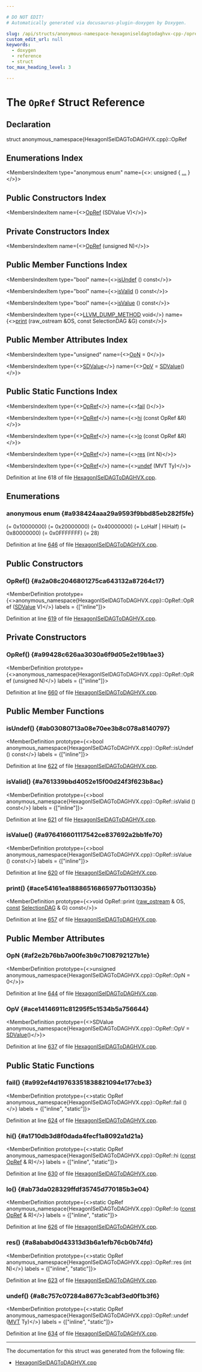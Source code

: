 ```yaml
---

# DO NOT EDIT!
# Automatically generated via docusaurus-plugin-doxygen by Doxygen.

slug: /api/structs/anonymous-namespace-hexagoniseldagtodaghvx-cpp-/opref
custom_edit_url: null
keywords:
  - doxygen
  - reference
  - struct
toc_max_heading_level: 3

---
```





# The `OpRef` Struct Reference

<DoxygenPage pluginConfig={pluginConfig}>



## Declaration

<CodeBlock>struct anonymous_namespace{HexagonISelDAGToDAGHVX.cpp}::OpRef</CodeBlock>

## Enumerations Index

<MembersIndex>

<MembersIndexItem
  type="anonymous enum"
  name={<>: unsigned &#123; <a href="#a938424aaa29a9593f9bbd85eb282f5fe">...</a> &#125;</>}>
</MembersIndexItem>

</MembersIndex>

## Public Constructors Index

<MembersIndex>

<MembersIndexItem
  name={<><a href="#a2a08c2046801275ca643132a87264c17">OpRef</a> (SDValue V)</>}>
</MembersIndexItem>

</MembersIndex>

## Private Constructors Index

<MembersIndex>

<MembersIndexItem
  name={<><a href="#a99428c626aa3030a6f9d05e2e19b1ae3">OpRef</a> (unsigned N)</>}>
</MembersIndexItem>

</MembersIndex>

## Public Member Functions Index

<MembersIndex>

<MembersIndexItem
  type="bool"
  name={<><a href="#ab03080713a08e70ee3b8c078a8140797">isUndef</a> () const</>}>
</MembersIndexItem>

<MembersIndexItem
  type="bool"
  name={<><a href="#a761339bbd4052e15f00d24f3f623b8ac">isValid</a> () const</>}>
</MembersIndexItem>

<MembersIndexItem
  type="bool"
  name={<><a href="#a976416601117542ce837692a2bb1fe70">isValue</a> () const</>}>
</MembersIndexItem>

<MembersIndexItem
  type={<><a href="/docs/api/files/include/include/llvm/include/llvm/support/compiler-h/#aa863693eef567397d9c292da5bf22d34">LLVM&#95;DUMP&#95;METHOD</a> void</>}
  name={<><a href="#ace54161ea18886516865977b0113035b">print</a> (raw&#95;ostream &amp;OS, const SelectionDAG &amp;G) const</>}>
</MembersIndexItem>

</MembersIndex>

## Public Member Attributes Index

<MembersIndex>

<MembersIndexItem
  type="unsigned"
  name={<><a href="#af2e2b76bb7a00fe3b9c7108792127b1e">OpN</a> = 0</>}>
</MembersIndexItem>

<MembersIndexItem
  type={<><a href="/docs/api/classes/llvm/sdvalue">SDValue</a></>}
  name={<><a href="#ace14146911c81295f5c1534b5a756644">OpV</a> = <a href="/docs/api/classes/llvm/sdvalue">SDValue</a>()</>}>
</MembersIndexItem>

</MembersIndex>

## Public Static Functions Index

<MembersIndex>

<MembersIndexItem
  type={<><a href="/docs/api/structs/anonymous-namespace-hexagoniseldagtodaghvx-cpp-/opref">OpRef</a></>}
  name={<><a href="#a992ef4d19763351838821094e177cbe3">fail</a> ()</>}>
</MembersIndexItem>

<MembersIndexItem
  type={<><a href="/docs/api/structs/anonymous-namespace-hexagoniseldagtodaghvx-cpp-/opref">OpRef</a></>}
  name={<><a href="#a1710db3d8f0dada4fecf1a8092a1d21a">hi</a> (const OpRef &amp;R)</>}>
</MembersIndexItem>

<MembersIndexItem
  type={<><a href="/docs/api/structs/anonymous-namespace-hexagoniseldagtodaghvx-cpp-/opref">OpRef</a></>}
  name={<><a href="#ab73da028329ffdf35745d770185b3e04">lo</a> (const OpRef &amp;R)</>}>
</MembersIndexItem>

<MembersIndexItem
  type={<><a href="/docs/api/structs/anonymous-namespace-hexagoniseldagtodaghvx-cpp-/opref">OpRef</a></>}
  name={<><a href="#a8ababd0d43313d3b6a1efb76cb0b74fd">res</a> (int N)</>}>
</MembersIndexItem>

<MembersIndexItem
  type={<><a href="/docs/api/structs/anonymous-namespace-hexagoniseldagtodaghvx-cpp-/opref">OpRef</a></>}
  name={<><a href="#a8c757c07284a8677c3cabf3ed0f1b3f6">undef</a> (MVT Ty)</>}>
</MembersIndexItem>

</MembersIndex>


Definition at line 618 of file <a href="/docs/api/files/lib/lib/target/lib/target/hexagon/hexagoniseldagtodaghvx-cpp">HexagonISelDAGToDAGHVX.cpp</a>.

<SectionDefinition>

## Enumerations

### anonymous enum  {#a938424aaa29a9593f9bbd85eb282f5fe}

<MemberDefinition
  prototype="anonymous enum : unsigned">

<EnumerationList title="Enumeration values">

<Link id="a938424aaa29a9593f9bbd85eb282f5fea13dcbaa178cf44615a6adc541623d3f2" />
<EnumerationListItem name="Invalid">
 (= 0x10000000)
</EnumerationListItem>

<Link id="a938424aaa29a9593f9bbd85eb282f5feacfab51e634e4ec528d6d372d1860aa7c" />
<EnumerationListItem name="LoHalf">
 (= 0x20000000)
</EnumerationListItem>

<Link id="a938424aaa29a9593f9bbd85eb282f5fea69a1b2531e53c1561df3fef243d09dbd" />
<EnumerationListItem name="HiHalf">
 (= 0x40000000)
</EnumerationListItem>

<Link id="a938424aaa29a9593f9bbd85eb282f5fea66b504ec4a7dd0ec5cdd58100419c7bf" />
<EnumerationListItem name="Whole">
 (= LoHalf | HiHalf)
</EnumerationListItem>

<Link id="a938424aaa29a9593f9bbd85eb282f5feabc92b96adfae9ab1e618a808f84df2b7" />
<EnumerationListItem name="Undef">
 (= 0x80000000)
</EnumerationListItem>

<Link id="a938424aaa29a9593f9bbd85eb282f5feae6d28f5a3856323ab7d4750850320402" />
<EnumerationListItem name="Index">
 (= 0x0FFFFFFF)
</EnumerationListItem>

<Link id="a938424aaa29a9593f9bbd85eb282f5feadb4deeda351a33f9142516d57a798947" />
<EnumerationListItem name="IndexBits">
 (= 28)
</EnumerationListItem>

</EnumerationList>

Definition at line <a href="/docs/api/files/lib/lib/target/lib/target/hexagon/hexagoniseldagtodaghvx-cpp/#l00646">646</a> of file <a href="/docs/api/files/lib/lib/target/lib/target/hexagon/hexagoniseldagtodaghvx-cpp">HexagonISelDAGToDAGHVX.cpp</a>.
</MemberDefinition>

</SectionDefinition>

<SectionDefinition>

## Public Constructors

### OpRef() {#a2a08c2046801275ca643132a87264c17}

<MemberDefinition
  prototype={<>anonymous&#95;namespace&#123;HexagonISelDAGToDAGHVX.cpp&#125;::OpRef::OpRef (<a href="/docs/api/classes/llvm/sdvalue">SDValue</a> V)</>}
  labels = {["inline"]}>

Definition at line <a href="/docs/api/files/lib/lib/target/lib/target/hexagon/hexagoniseldagtodaghvx-cpp/#l00619">619</a> of file <a href="/docs/api/files/lib/lib/target/lib/target/hexagon/hexagoniseldagtodaghvx-cpp">HexagonISelDAGToDAGHVX.cpp</a>.
</MemberDefinition>

</SectionDefinition>

<SectionDefinition>

## Private Constructors

### OpRef() {#a99428c626aa3030a6f9d05e2e19b1ae3}

<MemberDefinition
  prototype={<>anonymous&#95;namespace&#123;HexagonISelDAGToDAGHVX.cpp&#125;::OpRef::OpRef (unsigned N)</>}
  labels = {["inline"]}>

Definition at line <a href="/docs/api/files/lib/lib/target/lib/target/hexagon/hexagoniseldagtodaghvx-cpp/#l00660">660</a> of file <a href="/docs/api/files/lib/lib/target/lib/target/hexagon/hexagoniseldagtodaghvx-cpp">HexagonISelDAGToDAGHVX.cpp</a>.
</MemberDefinition>

</SectionDefinition>

<SectionDefinition>

## Public Member Functions

### isUndef() {#ab03080713a08e70ee3b8c078a8140797}

<MemberDefinition
  prototype={<>bool anonymous&#95;namespace&#123;HexagonISelDAGToDAGHVX.cpp&#125;::OpRef::isUndef () const</>}
  labels = {["inline"]}>

Definition at line <a href="/docs/api/files/lib/lib/target/lib/target/hexagon/hexagoniseldagtodaghvx-cpp/#l00622">622</a> of file <a href="/docs/api/files/lib/lib/target/lib/target/hexagon/hexagoniseldagtodaghvx-cpp">HexagonISelDAGToDAGHVX.cpp</a>.
</MemberDefinition>

### isValid() {#a761339bbd4052e15f00d24f3f623b8ac}

<MemberDefinition
  prototype={<>bool anonymous&#95;namespace&#123;HexagonISelDAGToDAGHVX.cpp&#125;::OpRef::isValid () const</>}
  labels = {["inline"]}>

Definition at line <a href="/docs/api/files/lib/lib/target/lib/target/hexagon/hexagoniseldagtodaghvx-cpp/#l00621">621</a> of file <a href="/docs/api/files/lib/lib/target/lib/target/hexagon/hexagoniseldagtodaghvx-cpp">HexagonISelDAGToDAGHVX.cpp</a>.
</MemberDefinition>

### isValue() {#a976416601117542ce837692a2bb1fe70}

<MemberDefinition
  prototype={<>bool anonymous&#95;namespace&#123;HexagonISelDAGToDAGHVX.cpp&#125;::OpRef::isValue () const</>}
  labels = {["inline"]}>

Definition at line <a href="/docs/api/files/lib/lib/target/lib/target/hexagon/hexagoniseldagtodaghvx-cpp/#l00620">620</a> of file <a href="/docs/api/files/lib/lib/target/lib/target/hexagon/hexagoniseldagtodaghvx-cpp">HexagonISelDAGToDAGHVX.cpp</a>.
</MemberDefinition>

### print() {#ace54161ea18886516865977b0113035b}

<MemberDefinition
  prototype={<>void OpRef::print (<a href="/docs/api/classes/llvm/raw-ostream">raw&#95;ostream</a> &amp; OS, <a href="/docs/api/files/lib/lib/target/lib/target/aarch64/aarch64promoteconstant-cpp/#a90f8350fecae261c25be85d38b451bff">const</a> <a href="/docs/api/classes/llvm/selectiondag">SelectionDAG</a> &amp; G) const</>}>

Definition at line <a href="/docs/api/files/lib/lib/target/lib/target/hexagon/hexagoniseldagtodaghvx-cpp/#l00657">657</a> of file <a href="/docs/api/files/lib/lib/target/lib/target/hexagon/hexagoniseldagtodaghvx-cpp">HexagonISelDAGToDAGHVX.cpp</a>.
</MemberDefinition>

</SectionDefinition>

<SectionDefinition>

## Public Member Attributes

### OpN {#af2e2b76bb7a00fe3b9c7108792127b1e}

<MemberDefinition
  prototype={<>unsigned anonymous&#95;namespace&#123;HexagonISelDAGToDAGHVX.cpp&#125;::OpRef::OpN = 0</>}>

Definition at line <a href="/docs/api/files/lib/lib/target/lib/target/hexagon/hexagoniseldagtodaghvx-cpp/#l00644">644</a> of file <a href="/docs/api/files/lib/lib/target/lib/target/hexagon/hexagoniseldagtodaghvx-cpp">HexagonISelDAGToDAGHVX.cpp</a>.
</MemberDefinition>

### OpV {#ace14146911c81295f5c1534b5a756644}

<MemberDefinition
  prototype={<>SDValue anonymous&#95;namespace&#123;HexagonISelDAGToDAGHVX.cpp&#125;::OpRef::OpV = <a href="/docs/api/classes/llvm/sdvalue">SDValue</a>()</>}>

Definition at line <a href="/docs/api/files/lib/lib/target/lib/target/hexagon/hexagoniseldagtodaghvx-cpp/#l00637">637</a> of file <a href="/docs/api/files/lib/lib/target/lib/target/hexagon/hexagoniseldagtodaghvx-cpp">HexagonISelDAGToDAGHVX.cpp</a>.
</MemberDefinition>

</SectionDefinition>

<SectionDefinition>

## Public Static Functions

### fail() {#a992ef4d19763351838821094e177cbe3}

<MemberDefinition
  prototype={<>static OpRef anonymous&#95;namespace&#123;HexagonISelDAGToDAGHVX.cpp&#125;::OpRef::fail ()</>}
  labels = {["inline", "static"]}>

Definition at line <a href="/docs/api/files/lib/lib/target/lib/target/hexagon/hexagoniseldagtodaghvx-cpp/#l00624">624</a> of file <a href="/docs/api/files/lib/lib/target/lib/target/hexagon/hexagoniseldagtodaghvx-cpp">HexagonISelDAGToDAGHVX.cpp</a>.
</MemberDefinition>

### hi() {#a1710db3d8f0dada4fecf1a8092a1d21a}

<MemberDefinition
  prototype={<>static OpRef anonymous&#95;namespace&#123;HexagonISelDAGToDAGHVX.cpp&#125;::OpRef::hi (<a href="/docs/api/files/lib/lib/target/lib/target/aarch64/aarch64promoteconstant-cpp/#a90f8350fecae261c25be85d38b451bff">const</a> <a href="/docs/api/structs/anonymous-namespace-hexagoniseldagtodaghvx-cpp-/opref">OpRef</a> &amp; R)</>}
  labels = {["inline", "static"]}>

Definition at line <a href="/docs/api/files/lib/lib/target/lib/target/hexagon/hexagoniseldagtodaghvx-cpp/#l00630">630</a> of file <a href="/docs/api/files/lib/lib/target/lib/target/hexagon/hexagoniseldagtodaghvx-cpp">HexagonISelDAGToDAGHVX.cpp</a>.
</MemberDefinition>

### lo() {#ab73da028329ffdf35745d770185b3e04}

<MemberDefinition
  prototype={<>static OpRef anonymous&#95;namespace&#123;HexagonISelDAGToDAGHVX.cpp&#125;::OpRef::lo (<a href="/docs/api/files/lib/lib/target/lib/target/aarch64/aarch64promoteconstant-cpp/#a90f8350fecae261c25be85d38b451bff">const</a> <a href="/docs/api/structs/anonymous-namespace-hexagoniseldagtodaghvx-cpp-/opref">OpRef</a> &amp; R)</>}
  labels = {["inline", "static"]}>

Definition at line <a href="/docs/api/files/lib/lib/target/lib/target/hexagon/hexagoniseldagtodaghvx-cpp/#l00626">626</a> of file <a href="/docs/api/files/lib/lib/target/lib/target/hexagon/hexagoniseldagtodaghvx-cpp">HexagonISelDAGToDAGHVX.cpp</a>.
</MemberDefinition>

### res() {#a8ababd0d43313d3b6a1efb76cb0b74fd}

<MemberDefinition
  prototype={<>static OpRef anonymous&#95;namespace&#123;HexagonISelDAGToDAGHVX.cpp&#125;::OpRef::res (int N)</>}
  labels = {["inline", "static"]}>

Definition at line <a href="/docs/api/files/lib/lib/target/lib/target/hexagon/hexagoniseldagtodaghvx-cpp/#l00623">623</a> of file <a href="/docs/api/files/lib/lib/target/lib/target/hexagon/hexagoniseldagtodaghvx-cpp">HexagonISelDAGToDAGHVX.cpp</a>.
</MemberDefinition>

### undef() {#a8c757c07284a8677c3cabf3ed0f1b3f6}

<MemberDefinition
  prototype={<>static OpRef anonymous&#95;namespace&#123;HexagonISelDAGToDAGHVX.cpp&#125;::OpRef::undef (<a href="/docs/api/classes/llvm/mvt">MVT</a> Ty)</>}
  labels = {["inline", "static"]}>

Definition at line <a href="/docs/api/files/lib/lib/target/lib/target/hexagon/hexagoniseldagtodaghvx-cpp/#l00634">634</a> of file <a href="/docs/api/files/lib/lib/target/lib/target/hexagon/hexagoniseldagtodaghvx-cpp">HexagonISelDAGToDAGHVX.cpp</a>.
</MemberDefinition>

</SectionDefinition>

<hr/>

The documentation for this struct was generated from the following file:

<ul>
<li><a href="/docs/api/files/lib/lib/target/lib/target/hexagon/hexagoniseldagtodaghvx-cpp">HexagonISelDAGToDAGHVX.cpp</a></li>
</ul>

</DoxygenPage>
